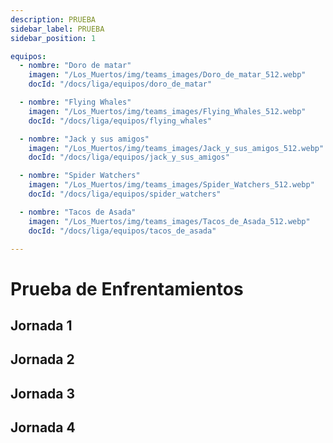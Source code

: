 ```yaml
---
description: PRUEBA
sidebar_label: PRUEBA
sidebar_position: 1

equipos:
  - nombre: "Doro de matar"
    imagen: "/Los_Muertos/img/teams_images/Doro_de_matar_512.webp"
    docId: "/docs/liga/equipos/doro_de_matar"

  - nombre: "Flying Whales"
    imagen: "/Los_Muertos/img/teams_images/Flying_Whales_512.webp"
    docId: "/docs/liga/equipos/flying_whales"

  - nombre: "Jack y sus amigos"
    imagen: "/Los_Muertos/img/teams_images/Jack_y_sus_amigos_512.webp"
    docId: "/docs/liga/equipos/jack_y_sus_amigos"

  - nombre: "Spider Watchers"
    imagen: "/Los_Muertos/img/teams_images/Spider_Watchers_512.webp"
    docId: "/docs/liga/equipos/spider_watchers"

  - nombre: "Tacos de Asada"
    imagen: "/Los_Muertos/img/teams_images/Tacos_de_Asada_512.webp"
    docId: "/docs/liga/equipos/tacos_de_asada"

---
```



# Prueba de Enfrentamientos

## Jornada 1

<Matchups 
front={frontMatter.equipos}
jornada="1"
enfrentamiento="1"/>

<Matchups 
front={frontMatter.equipos}
jornada="1"
enfrentamiento="2"/>

## Jornada 2

<Matchups 
front={frontMatter.equipos}
jornada="2"
enfrentamiento="1"/>

<Matchups 
front={frontMatter.equipos}
jornada="2"
enfrentamiento="2"/>

## Jornada 3

<Matchups 
front={frontMatter.equipos}
jornada="3"
enfrentamiento="1"/>

<Matchups 
front={frontMatter.equipos}
jornada="3"
enfrentamiento="2"/>

## Jornada 4

<Matchups 
front={frontMatter.equipos}
jornada="4"
enfrentamiento="1"/>

<Matchups 
front={frontMatter.equipos}
jornada="4"
enfrentamiento="2"/>


